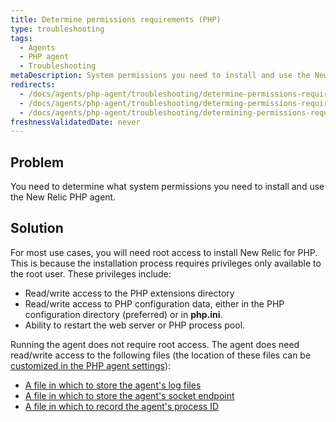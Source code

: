 ```yaml
---
title: Determine permissions requirements (PHP)
type: troubleshooting
tags:
  - Agents
  - PHP agent
  - Troubleshooting
metaDescription: System permissions you need to install and use the New Relic PHP agent.
redirects:
  - /docs/agents/php-agent/troubleshooting/determine-permissions-requirements-php
  - /docs/agents/php-agent/troubleshooting/determing-permissions-requirements
  - /docs/agents/php-agent/troubleshooting/determining-permissions-requirements
freshnessValidatedDate: never
---
```


## Problem

You need to determine what system permissions you need to install and use the New Relic PHP agent.

## Solution

For most use cases, you will need root access to install New Relic for PHP. This is because the installation process requires privileges only available to the root user. These privileges include:

* Read/write access to the PHP extensions directory
* Read/write access to PHP configuration data, either in the PHP configuration directory (preferred) or in <DNT>**php.ini**</DNT>.
* Ability to restart the web server or PHP process pool.

Running the agent does not require root access. The agent does need read/write access to the following files (the location of these files can be [customized in the PHP agent settings](/docs/php/php-agent-phpini-settings)):

* [A file in which to store the agent's log files](/docs/php/php-agent-phpini-settings#inivar-daemon-logfile)
* [A file in which to store the agent's socket endpoint](/docs/php/php-agent-phpini-settings#inivar-daemon-port)
* [A file in which to record the agent's process ID](/docs/php/php-agent-phpini-settings#inivar-daemon-pidfile)
